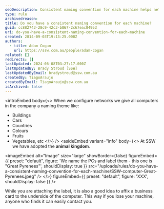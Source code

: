 ```yaml
---
seoDescription: Consistent naming convention for each machine helps network configuration and easy identification, adopting animal kingdom theme at SSW.
type: rule
archivedreason:
title: Do you have a consistent naming convention for each machine?
guid: cc882743-28c9-42c3-b867-2c67eac04953
uri: do-you-have-a-consistent-naming-convention-for-each-machine
created: 2014-09-03T19:13:25.000Z
authors:
  - title: Adam Cogan
    url: https://ssw.com.au/people/adam-cogan
related: []
redirects: []
lastUpdated: 2024-06-08T03:27:17.000Z
lastUpdatedBy: Brady Stroud [SSW]
lastUpdatedByEmail: bradystroud@ssw.com.au
createdBy: TiagoAraujo
createdByEmail: TiagoAraujo@ssw.com.au
isArchived: false
---
```


<introEmbed
  body={<>
When we configure networks we give all computers in the company a naming theme like:

- Buildings
- Cars
- Countries
- Colours
- Fruits
- Vegetables, etc
  </>}
/>
<asideEmbed
  variant="info"
  body={<>
    At SSW we have adopted the **animal kingdom**.


<imageEmbed
  alt="Image"
  size="large"
  showBorder={false}
  figureEmbed={{
    preset: "default",
    figure: 'We name the PCs and label them - this one is "Great Pyrenees"',
    shouldDisplay: true
  }}
  src="/uploads/rules/do-you-have-a-consistent-naming-convention-for-each-machine/SSW-computer-Great-Pyrenees.jpeg"
/>
  </>}
  figureEmbed={{
    preset: "default",
    figure: 'XXX',
    shouldDisplay: false
  }}
/>

While you are attaching the label, it is also a good idea to affix a business card to the underside of the computer. This way if you lose your machine, anyone who finds it can easily contact you.

